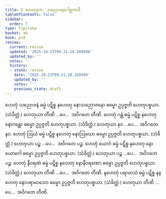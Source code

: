 ```yaml
---
title: 6 ဟေတုဒုက, သညောဇနဂေါစ္ဆကာဒိ
tableOfContents: false
sidebar:
  order: 7
type: tipitaka
basket: ab
book: p18
review:
  current: review
  updated: '2025-10-23T09:21:28.260508'
  updated_by: ''
  notes: ''
  history:
  - state: review
    date: '2025-10-23T09:21:28.260508'
    updated_by: ''
    notes: ''
    previous_state: draft
---
```



<ReviewStatus review={frontmatter.review} showDetails={true} />

<HypothesisAnnotation frontmatter={frontmatter} />

<DynamicBreadcrumb />

<Division number="21" book="p18" e="ch" v="40" p="311">

<Paragraph number="52" book="p18">
ဟေတုံ သညောဇနံ ဓမ္မံ ပဋိစ္စ နဟေတု နောသညောဇနော ဓမ္မော ဥပ္ပဇ္ဇတိ ဟေတုပစ္စယာ. (သံခိတ္တံ.)
</Paragraph>

<Paragraph number="53" book="p18">
ဟေတုယာ တီဏိ …ပေ…  အဝိဂတေ တီဏိ.
</Paragraph>

</Division>
<Division number="22" book="p18" e="ch" v="40" p="311">

<Paragraph number="54" book="p18">
ဟေတုံ ဂန္ထံ ဓမ္မံ ပဋိစ္စ နဟေတု နောဂန္ထော ဓမ္မော ဥပ္ပဇ္ဇတိ ဟေတုပစ္စယာ. (သံခိတ္တံ.)
</Paragraph>

<Paragraph number="55" book="p18">
ဟေတုယာ နဝ …ပေ…  အဝိဂတေ နဝ.
</Paragraph>

</Division>
<Division number="23" book="p18" e="ch" v="40" p="312">

<Paragraph number="56" book="p18">
ဟေတုံ ဩဃံ ဓမ္မံ ပဋိစ္စ နဟေတု နောဩဃော ဓမ္မော ဥပ္ပဇ္ဇတိ ဟေတုပစ္စယာ. (သံခိတ္တံ.)
</Paragraph>

<Paragraph number="57" book="p18">
ဟေတုယာ ပဉ္စ …ပေ…  အဝိဂတေ ပဉ္စ.
</Paragraph>

</Division>
<Division number="24" book="p18" e="ch" v="40" p="312">

<Paragraph number="58" book="p18">
ဟေတုံ ယောဂံ ဓမ္မံ ပဋိစ္စ နဟေတု နောယောဂေါ ဓမ္မော ဥပ္ပဇ္ဇတိ ဟေတုပစ္စယာ. (သံခိတ္တံ.)
</Paragraph>

<Paragraph number="59" book="p18">
ဟေတုယာ ပဉ္စ …ပေ…  အဝိဂတေ ပဉ္စ.
</Paragraph>

</Division>
<Division number="25" book="p18" e="ch" v="40" p="312">

<Paragraph number="60" book="p18">
ဟေတုံ နီဝရဏံ ဓမ္မံ ပဋိစ္စ နဟေတု နောနီဝရဏော ဓမ္မော ဥပ္ပဇ္ဇတိ ဟေတုပစ္စယာ. (သံခိတ္တံ.)
</Paragraph>

<Paragraph number="61" book="p18">
ဟေတုယာ တီဏိ …ပေ…  အဝိဂတေ တီဏိ.
</Paragraph>

</Division>
<Division number="26" book="p18" e="ch" v="40" p="312">

<Paragraph number="62" book="p18">
နဟေတုံ ပရာမာသံ ဓမ္မံ ပဋိစ္စ နနဟေတု နောပရာမာသော ဓမ္မော ဥပ္ပဇ္ဇတိ ဟေတုပစ္စယာ. (သံခိတ္တံ.)
</Paragraph>

<Paragraph number="63" book="p18">
ဟေတုယာ တီဏိ …ပေ…  အဝိဂတေ တီဏိ.
</Paragraph>
</Division>